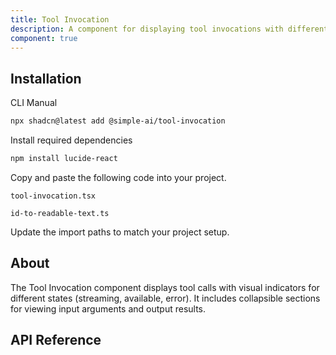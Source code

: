 ```yaml
---
title: Tool Invocation
description: A component for displaying tool invocations with different states and collapsible content.
component: true
---
```


<ComponentPreview name="tool-invocation-demo" description="Tool invocation component with different states." />

## Installation

<CodeTabs>

<TabsList>
  <TabsTrigger value="cli">CLI</TabsTrigger>
  <TabsTrigger value="manual">Manual</TabsTrigger>
</TabsList>
<TabsContent value="cli">

```bash
npx shadcn@latest add @simple-ai/tool-invocation
```

</TabsContent>

<TabsContent value="manual">

<Steps>

<Step>Install required dependencies</Step>

```bash
npm install lucide-react
```

<Step>Copy and paste the following code into your project.</Step>

`tool-invocation.tsx`

<ComponentSource name="tool-invocation" />

`id-to-readable-text.ts`

<ComponentSource name="id-to-readable-text" />

<Step>Update the import paths to match your project setup.</Step>

</Steps>

</TabsContent>

</CodeTabs>

## About

The Tool Invocation component displays tool calls with visual indicators for different states (streaming, available, error). It includes collapsible sections for viewing input arguments and output results.

## API Reference
